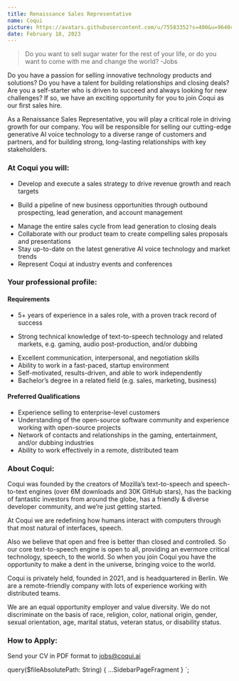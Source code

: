 ```yaml
---
title: Renaissance Sales Representative
name: Coqui
picture: https://avatars.githubusercontent.com/u/75583352?s=400&u=9640c480b84c161c8976d1ebbf2ec3f803f9d82e&v=4
date: February 18, 2023
---
```



> Do you want to sell sugar water for the rest of your life, or do you want to come with me and change the world? -Jobs

Do you have a passion for selling innovative technology products and solutions? Do you have a talent for building
relationships and closing deals? Are you a self-starter who is driven to succeed and always looking for new
challenges? If so, we have an exciting opportunity for you to join Coqui as our first sales hire.

As a Renaissance Sales Representative, you will play a critical role in driving growth for our company. You will be
responsible for selling our cutting-edge generative AI voice technology to a diverse range of customers and partners,
and for building strong, long-lasting relationships with key stakeholders.

<!-- markdownlint-disable no-trailing-punctuation -->

### At Coqui you will:

- Develop and execute a sales strategy to drive revenue growth and reach targets
<!-- markdownlint-disable line-length -->
- Build a pipeline of new business opportunities through outbound prospecting, lead generation, and account management
<!-- markdownlint-enable line-length -->
- Manage the entire sales cycle from lead generation to closing deals
- Collaborate with our product team to create compelling sales proposals and presentations
- Stay up-to-date on the latest generative AI voice technology and market trends
- Represent Coqui at industry events and conferences

### Your professional profile:

#### Requirements

- 5+ years of experience in a sales role, with a proven track record of success
<!-- markdownlint-disable line-length -->
- Strong technical knowledge of text-to-speech technology and related markets, e.g. gaming, audio post-production, and/or dubbing
<!-- markdownlint-enable line-length -->
- Excellent communication, interpersonal, and negotiation skills
- Ability to work in a fast-paced, startup environment
- Self-motivated, results-driven, and able to work independently
- Bachelor’s degree in a related field (e.g. sales, marketing, business)

#### Preferred Qualifications

- Experience selling to enterprise-level customers
- Understanding of the open-source software community and experience working with open-source projects
- Network of contacts and relationships in the gaming, entertainment, and/or dubbing industries
- Ability to work effectively in a remote, distributed team

### About Coqui:

Coqui was founded by the creators of Mozilla’s text-to-speech and speech-to-text engines (over 6M downloads and
30K GitHub stars), has the backing of fantastic investors from around the globe,
has a friendly & diverse developer community, and we’re just getting started.

At Coqui we are redefining how humans interact with computers through that most natural of interfaces, speech.

Also we believe that open and free is better than closed and controlled. So our core text-to-speech
engine is open to all, providing an evermore critical technology, speech, to the world. So when you join Coqui
you have the opportunity to make a dent in the universe, bringing voice to the world.

Coqui is privately held, founded in 2021, and is headquartered in Berlin. We are a remote-friendly company with lots
of experience working with distributed teams.

We are an equal opportunity employer and value diversity. We do not discriminate on the basis of race, religion,
color, national origin, gender, sexual orientation, age, marital status, veteran status, or disability status.

### How to Apply:

Send your CV in PDF format to jobs@coqui.ai

<!-- markdownlint-enable line-length -->

  query($fileAbsolutePath: String) {
    ...SidebarPageFragment
  }
`;
